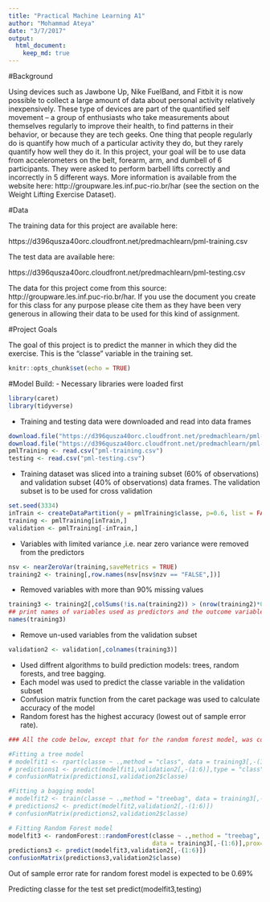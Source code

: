 ```yaml
---
title: "Practical Machine Learning A1"
author: "Mohammad Ateya"
date: "3/7/2017"
output: 
  html_document:
    keep_md: true
---
```

#Background

Using devices such as Jawbone Up, Nike FuelBand, and Fitbit it is now possible to collect a large amount of data about personal activity relatively inexpensively. These type of devices are part of the quantified self movement – a group of enthusiasts who take measurements about themselves regularly to improve their health, to find patterns in their behavior, or because they are tech geeks. One thing that people regularly do is quantify how much of a particular activity they do, but they rarely quantify how well they do it. In this project, your goal will be to use data from accelerometers on the belt, forearm, arm, and dumbell of 6 participants. They were asked to perform barbell lifts correctly and incorrectly in 5 different ways. More information is available from the website here: http://groupware.les.inf.puc-rio.br/har (see the section on the Weight Lifting Exercise Dataset).

#Data

The training data for this project are available here:

https://d396qusza40orc.cloudfront.net/predmachlearn/pml-training.csv

The test data are available here:

https://d396qusza40orc.cloudfront.net/predmachlearn/pml-testing.csv


The data for this project come from this source: http://groupware.les.inf.puc-rio.br/har. If you use the document you create for this class for any purpose please cite them as they have been very generous in allowing their data to be used for this kind of assignment.

#Project Goals

The goal of this project is to predict the manner in which they did the exercise. This is the "classe" variable in the training set. 

```r
knitr::opts_chunk$set(echo = TRUE)
```

#Model Build:
- Necessary libraries were loaded first 
```r
library(caret)
library(tidyverse)
```

- Training and testing data were downloaded and read into data frames

```r
download.file("https://d396qusza40orc.cloudfront.net/predmachlearn/pml-training.csv",destfile = "pml-training.csv")
download.file("https://d396qusza40orc.cloudfront.net/predmachlearn/pml-testing.csv",destfile = "pml-testing.csv")
pmlTraining <- read.csv("pml-training.csv")
testing <- read.csv("pml-testing.csv")
```

- Training dataset was sliced into a training subset (60% of observations) and validation subset (40% of observations) data frames. The validation subset is to be used for cross validation 

```r
set.seed(3334)
inTrain <- createDataPartition(y = pmlTraining$classe, p=0.6, list = FALSE)
training <- pmlTraining[inTrain,]
validation <- pmlTraining[-inTrain,]
```

- Variables with limited variance ,i.e. near zero variance were removed from the predictors
```r
nsv <- nearZeroVar(training,saveMetrics = TRUE)
training2 <- training[,row.names(nsv[nsv$nzv == "FALSE",])]
```

- Removed variables with more than 90% missing values
```r
training3 <- training2[,colSums(!is.na(training2)) > (nrow(training2)*0.9)]
## print names of variables used as predictors and the outcome variable "classe"
names(training3)
```

- Remove un-used variables from the validation subset
```r
validation2 <- validation[,colnames(training3)]
```

- Used diffrent algorithms to build prediction models: trees, random forests, and tree bagging.
- Each model was used to predict the classe variable in the validation subset
- Confusion matrix function from the caret package was used to calculate accuracy of the model
- Random forest has the highest accuracy (lowest out of sample error rate).

```r

### All the code below, except that for the random forest model, was commented to faciliate generating the R Markdown file 

#Fitting a tree model
# modelfit1 <- rpart(classe ~ .,method = "class", data = training3[,-(1:6)])
# predictions1 <- predict(modelfit1,validation2[,-(1:6)],type = "class")
# confusionMatrix(predictions1,validation2$classe)

#Fitting a bagging model
# modelfit2 <- train(classe ~ .,method = "treebag", data = training3[,-(1:6)])
# predictions2 <- predict(modelfit2,validation2[,-(1:6)])
# confusionMatrix(predictions2,validation2$classe)

# Fitting Random Forest model
modelfit3 <- randomForest::randomForest(classe ~ .,method = "treebag", 
                                        data = training3[,-(1:6)],prox=TRUE)
predictions3 <- predict(modelfit3,validation2[,-(1:6)])
confusionMatrix(predictions3,validation2$classe)
```
Out of sample error rate for random forest model is expected to be 0.69%

Predicting classe for the test set
predict(modelfit3,testing)